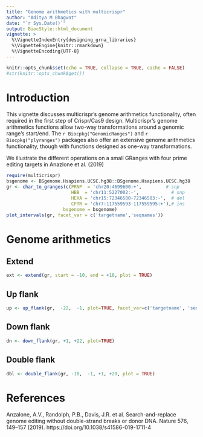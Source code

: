 ```yaml
---
title: "Genome arithmetics with multicrispr"
author: "Aditya M Bhagwat"
date: "`r Sys.Date()`"
output: BiocStyle::html_document
vignette: >
  %\VignetteIndexEntry{designing_grna_libraries}
  %\VignetteEngine{knitr::rmarkdown}
  %\VignetteEncoding{UTF-8}
---
```


```r
knitr::opts_chunk$set(echo = TRUE, collapse = TRUE, cache = FALSE)
#str(knitr::opts_chunk$get())
```

<!-- ![](../inst/extdata/readme.png) -->

# Introduction {-}

This vignette discusses multicrispr's genome arithmetics functionality, often required in the first step of Crispr/Cas9 design.
Multicrispr's genome arithmetics functions allow two-way transformations around a genomic range's start/end. The `r Biocpkg("GenomicRanges")` and `r Biocpkg("plyranges")` packages also offer an extensive genome arithmetics functionality, though with functions designed as one-way transformations.

We illustrate the different operations on a small GRanges with four prime editing targets in Anazlone et al. (2019)

```r
require(multicrispr)
bsgenome <- BSgenome.Hsapiens.UCSC.hg38::BSgenome.Hsapiens.UCSC.hg38  
gr <- char_to_granges(c(PRNP  = 'chr20:4699600:+',         # snp
                        HBB  = 'chr11:5227002:-',            # snp
                        HEXA = 'chr15:72346580-72346583:-',  # del
                        CFTR = 'chr7:117559593-117559595:+'),# ins
                     bsgenome = bsgenome)
plot_intervals(gr, facet_var = c('targetname','seqnames'))
```

# Genome arithmetics {-}

## Extend {-}

```r
ext <- extend(gr, start = -10, end = +10, plot = TRUE)
```

## Up flank {-}

```r
up <- up_flank(gr,  -22,  -1, plot=TRUE, facet_var=c('targetname', 'seqnames'))
```

## Down flank {-}

```r
dn <- down_flank(gr, +1, +22, plot=TRUE)
```

## Double flank {-}

```r
dbl <- double_flank(gr, -10,  -1, +1, +20, plot = TRUE)
```

# References {-}

Anzalone, A.V., Randolph, P.B., Davis, J.R. et al. Search-and-replace genome editing without double-strand breaks or donor DNA. Nature 576, 149–157 (2019). https://doi.org/10.1038/s41586-019-1711-4







